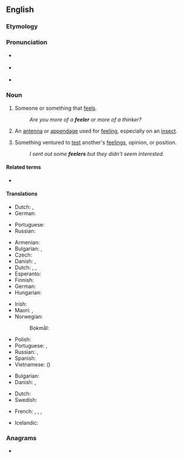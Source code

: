{{also|Feeler}}
==English==

===Etymology===
{{affix|en|feel|alt1=to feel|-er}}

===Pronunciation===
* {{a|UK}} {{IPA|/ˈfiːlə/|lang=en}}
* {{a|US}} {{IPA|/ˈfiːləɹ/|lang=en}}
* {{rhymes|iːlə(r)|lang=en}}

===Noun===
{{en-noun}}

# {{lb|en|literally}} Someone or something that [[feel]]s.
#: ''Are you more of a '''feeler''' or more of a thinker?''
# {{lb|en|anatomy}} An [[antenna]] or [[appendage]] used for [[feel]]ing, especially on an [[insect]].
# {{lb|en|figuratively}} Something ventured to [[test]] another's [[feeling]]s, opinion, or position.
#: ''I sent out some '''feelers''' but they didn't seem interested.''

====Related terms====
* {{l|en|put out feelers}}

====Translations====
{{trans-top|someone or something that feels}}
* Dutch: {{t+check|nl|voeler|m}}, {{t+check|nl|voelend|m|alt=voelende}} <!-- was "[[voelend]]e" - assumed inflected form or vocalised spelling; please verify if linking is acceptable. see [[User:Kephir/gadgets/xte#Translation_fixing]] -->
* German: {{t+|de|Fühler|m}}
{{trans-mid}}
* Portuguese: {{t|pt|sentidor|m}}
* Russian: {{t+|ru|щуп|m}} {{qualifier|probe}}
{{trans-bottom}}

{{trans-top|an antenna or appendage used to feel, as on an insect}}
* Armenian: {{t+|hy|շոշափուկ}}
* Bulgarian: {{t+|bg|антена|f|sc=Cyrl}}, {{t+|bg|пипалце|n|sc=Cyrl}}
* Czech: {{t+|cs|tykadlo|n}}
* Danish: {{t|da|følehorn|n}}, {{t|da|føletråd|c}}
* Dutch: {{t+|nl|voelspriet}}, {{t+|nl|voeldraad}}, {{t+|nl|voelhoorn}}
* Esperanto: {{t|eo|anteno}}
* Finnish: {{t+|fi|tuntosarvi}}
* German: {{t+|de|Fühler|m}}
* Hungarian: {{t+|hu|csáp}}
{{trans-mid}}
* Irish: {{t|ga|adharcán|m}}
* Maori: {{t|mi|hihi}}, {{t|mi|pūhihi}}
* Norwegian:
*: Bokmål: {{t|nb|føletråd|m}}
* Polish: {{t+|pl|czułek|m}}
* Portuguese: {{t+|pt|sensor|m}}, {{t+|pt|palpo|m}}
* Russian: {{t+|ru|у́сик|m}} {{q|antenna}}, {{t+|ru|щу́пальце|n}} {{q|tentacle}}
* Spanish: {{t+|es|antena|f}}
* Vietnamese: {{t+|vi|xúc giác}} ({{t|vi|觸角}})
{{trans-bottom}}

{{trans-top|Something ventured to test other's feelings}}
* Bulgarian: {{t+|bg|намек|m|sc=Cyrl}}
* Danish: {{t|da|føler|c}}, {{t|da|prøveballon|c}}
{{trans-mid}}
* Dutch: {{t+|nl|proefballon|m}}
* Swedish: {{t|sv|försöksballong|c}}
{{trans-bottom}}

{{checktrans-top}}
* French: {{t+check|fr|capteur|c}}, {{t+check|fr|tripoteur|c}}, {{t+check|fr|antenne|c}}, {{t+check|fr|brin|c}}
{{trans-mid}}
* Icelandic: {{t+check|is|fálmari}}
{{trans-bottom}}

===Anagrams===
* {{anagrams|en|a=eeeflr|refeel}}